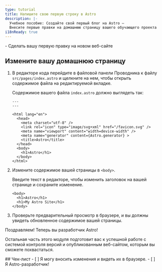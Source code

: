 ```yaml
---
type: tutorial
title: Напишите свою первую строку в Astro
description: |-
  Учебное пособие: Создайте свой первый блог на Astro —
  Внесите первые правки на домашнюю страницу вашего обучающего проекта
i18nReady: true
---
```




<PreCheck>
 - Сделать вашу первую правку на новом веб-сайте
</PreCheck>

## Измените вашу домашнюю страницу

1. В редакторе кода перейдите в файловой панели Проводника к файлу `src/pages/index.astro` и щелкните на нем, чтобы открыть содержимое файла на редактируемой вкладке.

    Содержимое вашего файла `index.astro` должно выглядеть так:

    ```astro title="src/pages/index.astro"
    ---
    ---

    <html lang="en">
      <head>
        <meta charset="utf-8" />
        <link rel="icon" type="image/svg+xml" href="/favicon.svg" />
        <meta name="viewport" content="width=device-width" />
        <meta name="generator" content={Astro.generator} >
        <title>Astro</title>
      </head>
      <body>
        <h1>Astro</h1>
      </body>
    </html>
    ```
    
2. Измените содержимое вашей страницы в `<body>`.

    Введите текст в редакторе, чтобы изменить заголовок на вашей странице и сохраните изменение.

    ```astro title="src/pages/index.astro" del={2} ins={3}
    <body>
      <h1>Astro</h1>
      <h1>My Astro Site</h1>
    </body>
    ```
    
3. Проверьте предварительный просмотр в браузере, и вы должны увидеть обновленное содержимое вашей страницы.

Поздравляем! Теперь вы разработчик Astro!

Остальная часть этого модуля подготовит вас к успешной работе с системой контроля версий и опубликованным веб-сайтом, которым вы сможете похвастаться.



<Box icon="check-list">
## Чек-лист

<Checklist>
- [ ] Я могу вносить изменения и видеть их в браузере.
- [ ] Я Astro-разработчик!
</Checklist>
</Box>    

